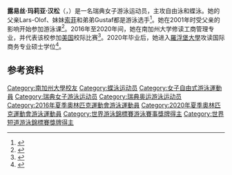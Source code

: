 {{NoteTA|G1=Aquatics}}
{{Infobox swimmer
| name           = 露易丝·汉松
| image          = 
| image_size     = 
| alt            = 
| caption        = 
| fullname       = 露易丝·玛莉亚·汉松
| nicknames      = 
| national_team  = {{SWE}}
| strokes        = [[自由泳|自由泳]]、[[蝶泳|蝶泳]]
| club           = 
| collegeteam    = [[南加州大学|南加州大学]]
| birth_date     = {{Birth date and age|1996|11|24|df=y}}
| birth_place    = {{SWE}}
| death_date     = 
| death_place    = 
| height         = {{convert|1.87|m|ftin|abbr=no}}
| weight         = {{convert|71|kg|lb|abbr=on}}
| medaltemplates =
{{MedalSport|女子[[游泳|游泳]]}}
{{MedalCountry|{{SWE}}}}
{{MedalCompetition|[[世界游泳锦标赛|世界游泳锦标赛]]}}
{{MedalSilver|[[2015年世界游泳锦标赛|2015 喀山]]|[[2015年世界游泳锦标赛游泳比赛|4×100米混合泳接力]]}}
{{MedalCompetition | [[世界短池游泳锦标赛|世界短池游泳锦标赛]]}}
{{MedalGold | [[2021年世界短道游泳錦標賽|2021 阿布扎比]] | 100米仰泳}}
{{MedalGold | 2021 阿布扎比 | 4×50米混合泳接力}}
{{MedalGold | 2021 阿布扎比 | 4×100米混合泳接力}}
{{MedalSilver | 2021 阿布扎比 | 100米蝶泳}}
{{MedalSilver | 2021 阿布扎比 | 4×50米自由泳接力}}
{{MedalBronze | 2021 阿布扎比 | 4×100米自由泳接力}}
{{MedalBronze | 2021 阿布扎比 | 50米仰泳}}
{{MedalCompetition|[[欧洲游泳锦标赛|欧洲游泳锦标赛]]}}
{{MedalGold|[[2014年欧洲游泳锦标赛|2014 柏林]]|4×100米自由泳接力}}
{{MedalSilver|[[2012年欧洲游泳锦标赛|2012 德布勒森]]|4×100米自由泳接力}}
{{MedalSilver|2014 柏林|4×200米自由泳接力}}
{{MedalSilver|2014 柏林|4×100米混合泳接力}}
{{MedalBronze|[[2016年欧洲游泳锦标赛|2016 伦敦]]|4×100米自由泳接力}}
{{MedalBronze|[[2020年欧洲游泳锦标赛|2020 布达佩斯]]|100米蝶泳}}
{{MedalCompetition|[[欧洲短池游泳锦标赛|欧洲短池游泳锦标赛]]}}
{{MedalSilver|2013 海宁|4×50米自由泳接力}}
{{MedalSilver|2013 海宁|4×50米混合泳接力}}
{{MedalSilver|2015 内坦亚|4×50米混合泳接力}}
{{MedalSilver|2017 哥本哈根|4×50米自由泳接力}}
{{MedalBronze|2015 内坦亚|200米个人混合泳}}
{{MedalCompetition|欧洲青年游泳锦标赛}}
{{MedalGold|2011 贝尔格莱德|50米蝶泳}}
{{MedalGold|2012 安特卫普|50米蝶泳}}
{{MedalSilver|2011 贝尔格莱德|50米自由泳}}
}}
'''露易丝·玛莉亚·汉松'''（{{lang-sv|Louise Maria Hansson}}，{{bd|1996年|11月24日||}}）是一名瑞典女子游泳运动员，主攻自由泳和蝶泳。她的父亲Lars-Olof、妹妹[[索菲·汉松|索菲]]和弟弟Gustaf都是游泳选手<ref>{{cite web|url=https://www.fina.org/news/family-ties-sisters-louise-and-sophie-hansson-make-splash-sweden|title=Family ties: Sisters Louise and Sophie Hansson make a splash for Sweden|work=[[国际游泳联合会|FINA]]|date=2019-07-26|accessdate=2020-09-02|archiveurl=https://archive.is/eEIaz|archivedate=2020-09-02}}</ref>。她在2001年时受父亲的影响开始参加游泳课<ref>{{cite web|url=https://www.fina.org/athletes/louise-hansson|title=Louise Hansson|work=FINA|accessdate=2020-09-02|archiveurl=https://archive.is/ZTcJ8|archivedate=2020-09-02}}</ref>。2016年至2020年间，她在南加州大学修读工商管理专业，并代表该校参加[[美国|美国]]校际比赛<ref>{{cite web|url=https://usctrojans.com/sports/womens-swimming-and-diving/roster/louise-hansson/10727|title=Louise Hansson|work=USC Trojans|accessdate=2020-09-02|archiveurl=https://web.archive.org/web/20200420225656/https://usctrojans.com/sports/womens-swimming-and-diving/roster/louise-hansson/10727|archivedate=2020-04-20}}</ref>。2020年毕业后，她进入[[羅浮堡大學|羅浮堡大學]]攻读国际商务专业硕士学位<ref>{{cite web|url=https://www.lboro.ac.uk/sport/news/2020/april/internationals-join-lboro-swimming/|title=Coup for Loughborough Swimming as major internationals join ranks|work=Loughborough University|date=2020-04-23|accessdate=2020-09-02|archiveurl=https://archive.is/SHhZO|archivedate=2020-09-02}}</ref>。

==参考资料==
{{reflist}}
{{世界短道游泳錦標賽女子100公尺仰式金牌}}
{{DEFAULTSORT:Hansson, Louise}}
[[Category:南加州大學校友|Category:南加州大學校友]]
[[Category:蝶泳运动员|Category:蝶泳运动员]]
[[Category:女子自由式游泳運動員|Category:女子自由式游泳運動員]]
[[Category:瑞典女子游泳运动员|Category:瑞典女子游泳运动员]]
[[Category:瑞典奥运游泳运动员|Category:瑞典奥运游泳运动员]]
[[Category:2016年夏季奧林匹克運動會游泳運動員|Category:2016年夏季奧林匹克運動會游泳運動員]]
[[Category:2020年夏季奧林匹克運動會游泳運動員|Category:2020年夏季奧林匹克運動會游泳運動員]]
[[Category:世界游泳錦標賽游泳賽事獎牌得主|Category:世界游泳錦標賽游泳賽事獎牌得主]]
[[Category:世界短道游泳錦標賽獎牌得主|Category:世界短道游泳錦標賽獎牌得主]]